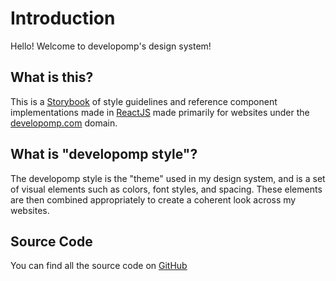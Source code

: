 
<Meta title="Introduction" />

# Introduction

Hello! Welcome to developomp's design system!

## What is this?

This is a [Storybook](https://storybook.js.org) of style guidelines and
reference component implementations made in [ReactJS](https://reactjs.org) made
primarily for websites under the [developomp.com](https://developomp.com)
domain.

## What is "developomp style"?

The developomp style is the "theme" used in my design system, and is a set of
visual elements such as colors, font styles, and spacing. These elements are
then combined appropriately to create a coherent look across my websites.

## Source Code

You can find all the source code on
[GitHub](https://github.com/developomp/developomp-site)
